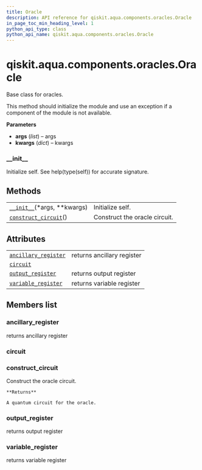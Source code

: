 ```yaml
---
title: Oracle
description: API reference for qiskit.aqua.components.oracles.Oracle
in_page_toc_min_heading_level: 1
python_api_type: class
python_api_name: qiskit.aqua.components.oracles.Oracle
---
```


<span id="qiskit-aqua-components-oracles-oracle" />

# qiskit.aqua.components.oracles.Oracle

<Class id="qiskit.aqua.components.oracles.Oracle" isDedicatedPage={true} github="https://github.com/qiskit-community/qiskit-aqua/tree/stable/0.8/qiskit/aqua/components/oracles/oracle.py" signature="Oracle(*args, **kwargs)" modifiers="class">
  Base class for oracles.

  This method should initialize the module and use an exception if a component of the module is not available.

  **Parameters**

  *   **args** (*list*) – args
  *   **kwargs** (*dict*) – kwargs

  ### \_\_init\_\_

  <Function id="qiskit.aqua.components.oracles.Oracle.__init__" signature="__init__(*args, **kwargs)" modifiers="abstract">
    Initialize self. See help(type(self)) for accurate signature.
  </Function>

  ## Methods

  |                                                                                                                                             |                               |
  | ------------------------------------------------------------------------------------------------------------------------------------------- | ----------------------------- |
  | [`__init__`](#qiskit.aqua.components.oracles.Oracle.__init__ "qiskit.aqua.components.oracles.Oracle.__init__")(\*args, \*\*kwargs)          | Initialize self.              |
  | [`construct_circuit`](#qiskit.aqua.components.oracles.Oracle.construct_circuit "qiskit.aqua.components.oracles.Oracle.construct_circuit")() | Construct the oracle circuit. |

  ## Attributes

  |                                                                                                                                              |                            |
  | -------------------------------------------------------------------------------------------------------------------------------------------- | -------------------------- |
  | [`ancillary_register`](#qiskit.aqua.components.oracles.Oracle.ancillary_register "qiskit.aqua.components.oracles.Oracle.ancillary_register") | returns ancillary register |
  | [`circuit`](#qiskit.aqua.components.oracles.Oracle.circuit "qiskit.aqua.components.oracles.Oracle.circuit")                                  |                            |
  | [`output_register`](#qiskit.aqua.components.oracles.Oracle.output_register "qiskit.aqua.components.oracles.Oracle.output_register")          | returns output register    |
  | [`variable_register`](#qiskit.aqua.components.oracles.Oracle.variable_register "qiskit.aqua.components.oracles.Oracle.variable_register")    | returns variable register  |

  ## Members list

  ### ancillary\_register

  <Function id="qiskit.aqua.components.oracles.Oracle.ancillary_register" signature="ancillary_register" modifiers="abstract property">
    returns ancillary register
  </Function>

  ### circuit

  <Attribute id="qiskit.aqua.components.oracles.Oracle.circuit" />

  ### construct\_circuit

  <Function id="qiskit.aqua.components.oracles.Oracle.construct_circuit" signature="construct_circuit()" modifiers="abstract">
    Construct the oracle circuit.

    **Returns**

    A quantum circuit for the oracle.
  </Function>

  ### output\_register

  <Function id="qiskit.aqua.components.oracles.Oracle.output_register" signature="output_register" modifiers="abstract property">
    returns output register
  </Function>

  ### variable\_register

  <Function id="qiskit.aqua.components.oracles.Oracle.variable_register" signature="variable_register" modifiers="abstract property">
    returns variable register
  </Function>
</Class>

